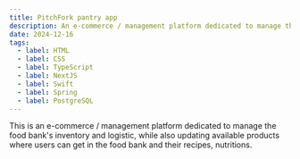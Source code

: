 ```yaml
---
title: PitchFork pantry app
description: An e-commerce / management platform dedicated to manage the food bank's inventory and logistic, while also updating available products where users can get in the food bank and their recipes, nutritions.
date: 2024-12-16
tags:
  - label: HTML
  - label: CSS
  - label: TypeScript
  - label: NextJS
  - label: Swift
  - label: Spring
  - label: PostgreSQL
---
```


This is an e-commerce / management platform dedicated to manage the food bank's inventory and logistic, while also updating available products where users can get in the food bank and their recipes, nutritions.
